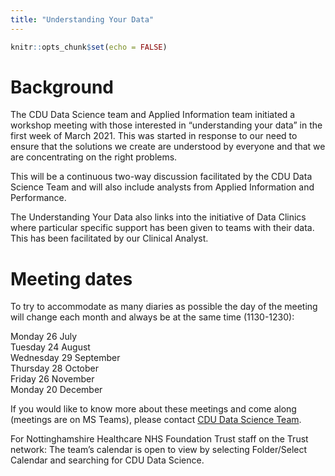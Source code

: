 ```yaml
---
title: "Understanding Your Data"
---
```


```r
knitr::opts_chunk$set(echo = FALSE)
```

# Background

The CDU Data Science team and Applied Information team initiated a workshop meeting with those interested in "understanding your data" in the first week of March 2021. This was started in response to our need to ensure that the solutions we create are understood by everyone and that we are concentrating on the right problems.

This will be a continuous two-way discussion facilitated by the CDU Data Science Team and will also include analysts from Applied Information and Performance. 

The Understanding Your Data also links into the initiative of Data Clinics where particular specific support has been given to teams with their data. This has been facilitated by our Clinical Analyst.

# Meeting dates

To try to accommodate as many diaries as possible the day of the meeting will change each month and always be at the same time (1130-1230):

Monday 26 July 
</br>Tuesday 24 August 
</br>Wednesday 29 September 
</br>Thursday 28 October 
</br>Friday 26 November 
</br>Monday 20 December 

If you would like to know more about these meetings and come along (meetings are on MS Teams), please contact [CDU Data Science Team](mailto:cdudatascience@nottshc.nhs.uk).

For Nottinghamshire Healthcare NHS Foundation Trust staff on the Trust network: The team's calendar is open to view by selecting Folder/Select Calendar and searching for CDU Data Science. 
